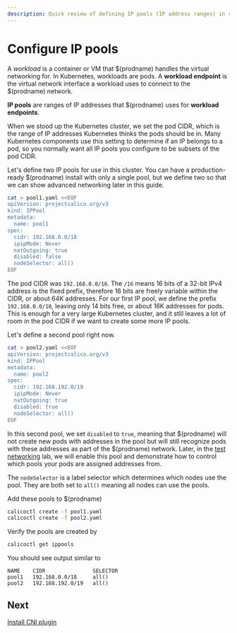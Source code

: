 ```yaml
---
description: Quick review of defining IP pools (IP address ranges) in clusters.
---
```


# Configure IP pools

A _workload_ is a container or VM that $(prodname) handles the virtual networking for. In Kubernetes, workloads are pods.
A **workload endpoint** is the virtual network interface a workload uses to connect to the $(prodname) network.

**IP pools** are ranges of IP addresses that $(prodname) uses for **workload endpoints**.

When we stood up the Kubernetes cluster, we set the pod CIDR, which is the range of IP addresses Kubernetes thinks
the pods should be in. Many Kubernetes components use this setting to determine if an IP belongs to a pod, so you
normally want all IP pools you configure to be subsets of the pod CIDR.

Let's define two IP pools for use in this cluster. You can have a production-ready $(prodname) install with only a single
pool, but we define two so that we can show advanced networking later in this guide.

```bash
cat > pool1.yaml <<EOF
apiVersion: projectcalico.org/v3
kind: IPPool
metadata:
  name: pool1
spec:
  cidr: 192.168.0.0/18
  ipipMode: Never
  natOutgoing: true
  disabled: false
  nodeSelector: all()
EOF
```

The pod CIDR was `192.168.0.0/16`. The `/16` means 16 bits of a 32-bit IPv4 address is the fixed prefix, therefore
16 bits are freely variable within the CIDR, or about 64K addresses. For our first IP pool, we define the prefix
`192.168.0.0/18`, leaving only 14 bits free, or about 16K addresses for pods. This is enough for a very large
Kubernetes cluster, and it still leaves a lot of room in the pod CIDR if we want to create some more IP pools.

Let's define a second pool right now.

```bash
cat > pool2.yaml <<EOF
apiVersion: projectcalico.org/v3
kind: IPPool
metadata:
  name: pool2
spec:
  cidr: 192.168.192.0/19
  ipipMode: Never
  natOutgoing: true
  disabled: true
  nodeSelector: all()
EOF
```

In this second pool, we set `disabled` to `true`, meaning that $(prodname) will not create new pods with addresses in the pool
but will still recognize pods with these addresses as part of the $(prodname) network. Later, in the
[test networking](test-networking.mdx) lab, we will enable this pool and demonstrate how to control which pools your pods are assigned
addresses from.

The `nodeSelector` is a label selector which determines which nodes use the pool. They are both set to `all()` meaning all
nodes can use the pools.

Add these pools to $(prodname)

```bash
calicoctl create -f pool1.yaml
calicoctl create -f pool2.yaml
```

Verify the pools are created by

```bash
calicoctl get ippools
```

You should see output similar to

```
NAME    CIDR               SELECTOR
pool1   192.168.0.0/18     all()
pool2   192.168.192.0/19   all()
```

## Next

[Install CNI plugin](install-cni-plugin.mdx)
